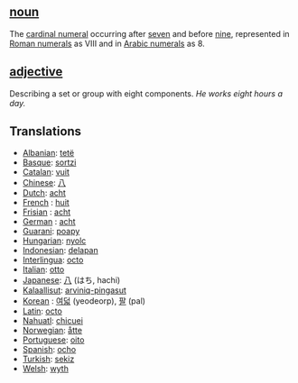 ==[[noun]]==

The [[cardinal numeral]] occurring after [[seven]] and before [[nine]], represented in [[Roman numerals]] as VIII and in [[Arabic numerals]] as 8.

==[[adjective]]==

Describing a set or group with eight components. ''He works eight hours a day.''

==Translations==
*[[Albanian]]: [[tetë]]
*[[Basque]]: [[sortzi]]
*[[Catalan]]: [[vuit]]
*[[Chinese]]: [[八]]
*[[Dutch]]: [[acht]]
*[[French]] : [[huit]]
*[[Frisian]] : [[acht]]
*[[German]] : [[acht]]
*[[Guarani]]: [[poapy]]
*[[Hungarian]]: [[nyolc]]
*[[Indonesian]]: [[delapan]]
*[[Interlingua]]: [[octo]]
*[[Italian]]: [[otto]]
*[[Japanese]]: [[八]] (はち, hachi)
*[[Kalaallisut]]: [[arviniq-pingasut]]
*[[Korean]] : [[여덟]] (yeodeorp), [[팔]] (pal)
*[[Latin]]: [[octo]]
*[[Nahuatl]]: [[chicuei]]
*[[Norwegian]]: [[åtte]]
*[[Portuguese]]: [[oito]]
*[[Spanish]]: [[ocho]]
*[[Turkish]]: [[sekiz]]
*[[Welsh]]: [[wyth]]